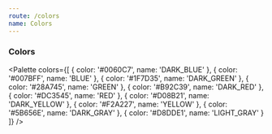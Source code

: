 ```yaml
---
route: /colors
name: Colors
---
```



### Colors

<Palette colors={[
  {
    color: '#0060C7',
    name: 'DARK_BLUE'
  },
  {
    color: '#007BFF',
    name: 'BLUE'
  },
  {
    color: '#1F7D35',
    name: 'DARK_GREEN'
  },
  {
    color: '#28A745',
    name: 'GREEN'
  },
  {
    color: '#B92C39',
    name: 'DARK_RED'
  },
  {
    color: '#DC3545',
    name: 'RED'
  },
  {
    color: '#D08B21',
    name: 'DARK_YELLOW'
  },
  {
    color: '#F2A227',
    name: 'YELLOW'
  },
  {
    color: '#5B656E',
    name: 'DARK_GRAY'
  },
  {
    color: '#D8DDE1',
    name: 'LIGHT_GRAY'
  }
]} />